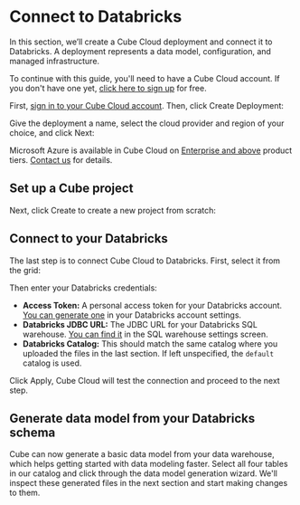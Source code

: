 # Connect to Databricks

In this section, we’ll create a Cube Cloud deployment and connect it to
Databricks. A deployment represents a data model, configuration, and managed
infrastructure.

To continue with this guide, you'll need to have a Cube Cloud account. If you
don't have one yet, [click here to sign up][cube-cloud-signup] for free.

First, [sign in to your Cube Cloud account][cube-cloud-signin]. Then,
click <Btn>Create Deployment</Btn>:

Give the deployment a name, select the cloud provider and region of your choice,
and click <Btn>Next</Btn>:

<Screenshot
  alt="Cube Cloud Create Deployment Screen"
  src="https://ucarecdn.com/2338323e-0db8-4224-8e7a-3b4daf9c60ec/"
/>

<SuccessBox>

Microsoft Azure is available in Cube Cloud on
[Enterprise and above](https://cube.dev/pricing) product tiers.
[Contact us](https://cube.dev/contact) for details.

</SuccessBox>

## Set up a Cube project

Next, click <Btn>Create</Btn> to create a new project from scratch:

<Screenshot
  alt="Cube Cloud Upload Project Screen"
  src="https://ucarecdn.com/46b72b61-b650-4271-808d-55203f1c8d8b/"
/>

## Connect to your Databricks

The last step is to connect Cube Cloud to Databricks. First, select it from the
grid:

<Screenshot
  alt="Cube Cloud Setup Database Screen"
  src="https://ucarecdn.com/1d656ba9-dd83-4ff4-a59e-8b5f97a9ddcc/"
/>

Then enter your Databricks credentials:

- **Access Token:** A personal access token for your Databricks account. [You
  can generate one][databricks-docs-pat] in your Databricks account settings.
- **Databricks JDBC URL:** The JDBC URL for your Databricks SQL warehouse. [You
  can find it][databricks-docs-jdbc-url] in the SQL warehouse settings screen.
- **Databricks Catalog:** This should match the same catalog where you uploaded
  the files in the last section. If left unspecified, the `default` catalog is
  used.

[databricks-docs-pat]: https://docs.databricks.com/en/dev-tools/auth/pat.html#databricks-personal-access-tokens-for-workspace-users
[databricks-docs-jdbc-url]: https://docs.databricks.com/en/integrations/jdbc/compute.html

Click <Btn>Apply</Btn>, Cube Cloud will test the connection and proceed to the
next step.

## Generate data model from your Databricks schema

Cube can now generate a basic data model from your data warehouse, which helps
getting started with data modeling faster. Select all four tables in our catalog
and click through the data model generation wizard. We'll inspect these
generated files in the next section and start making changes to them.

[cube-cloud-signin]: https://cubecloud.dev/auth
[cube-cloud-signup]: https://cubecloud.dev/auth/signup
